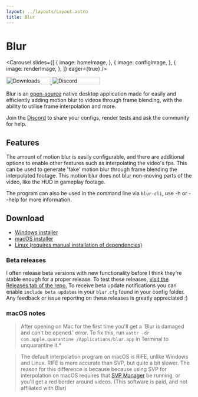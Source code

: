 ```yaml
---
layout: ../layouts/Layout.astro
title: Blur
---
```





# Blur

<Carousel
  slides={[
    {
      image: homeImage,
    },
    {
      image: configImage,
    },
    {
      image: renderImage,
    },
  ]}
  eager={true}
/>

<div class="not-prose flex flex-row gap-2">
<a href="https://github.com/f0e/blur/releases/latest">
  <Image
    src="https://img.shields.io/github/downloads/f0e/blur/total?label=Downloads"
    alt="Downloads"
    width="120"
    height="20"
    loading="eager"
  />
</a>

<a href="https://discord.gg/B5BK9GMN87">
  <Image
    src="https://img.shields.io/discord/1392389164153962640?style=flat&amp;label=Discord"
    alt="Discord"
    width="130"
    height="20"
    loading="eager"
/>

</a>
</div>

Blur is an [open-source](https://github.com/f0e/blur) native desktop application made for easily and efficiently adding motion blur to videos through frame blending, with the ability to utilise frame interpolation and more.

Join the [Discord](https://discord.gg/B5BK9GMN87) to share your configs, render tests and ask the community for help.

## Features

The amount of motion blur is easily configurable, and there are additional options to enable other features such as interpolating the video's fps. This can be used to generate 'fake' motion blur through frame blending the interpolated footage. This motion blur does not blur non-moving parts of the video, like the HUD in gameplay footage.

The program can also be used in the command line via `blur-cli`, use -h or --help for more information.

## Download

- [Windows installer](https://github.com/f0e/blur/releases/latest/download/blur-Windows-Installer-x64.exe)
- [macOS installer](https://github.com/f0e/blur/releases/latest/download/blur-macOS-Release-arm64.dmg)
- [Linux (requires manual installation of dependencies)](https://github.com/f0e/blur/releases/latest/download/blur-Linux-Release-x64.tar.gz)

### Beta releases

I often release beta versions with new functionality before I think they're stable enough for a proper release. To test these releases, [visit the Releases tab of the repo.](https://github.com/f0e/blur/releases) To receive beta update notifications you can enable `include beta updates` in your `blur.cfg` found in your config folder. Any feedback or issue reporting on these releases is greatly appreciated :)

### macOS notes

> After opening on Mac for the first time you'll get a 'Blur is damaged and can't be opened.' error. To fix this, run `xattr -dr com.apple.quarantine /Applications/blur.app` in Terminal to unquarantine it.\*

> The default interpolation program on macOS is RIFE, unlike Windows and Linux. RIFE is more accurate than SVP, but quite a bit slower. The reason for this difference is because because using SVP for interpolation on macOS requires that [SVP Manager](https://www.svp-team.com/get/) be running, or you'll get a red border around videos. (This software is paid, and not affiliated with Blur)
